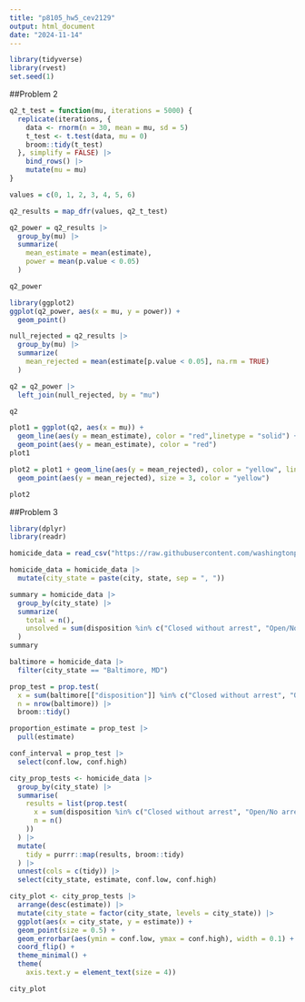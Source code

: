 ```yaml
---
title: "p8105_hw5_cev2129"
output: html_document
date: "2024-11-14"
---
```


```r
library(tidyverse)
library(rvest)
set.seed(1)
``` 

##Problem 2

```r
q2_t_test = function(mu, iterations = 5000) { 
  replicate(iterations, {
    data <- rnorm(n = 30, mean = mu, sd = 5)
    t_test <- t.test(data, mu = 0) 
    broom::tidy(t_test)  
  }, simplify = FALSE) |>
    bind_rows() |>
    mutate(mu = mu)
}

values = c(0, 1, 2, 3, 4, 5, 6) 

q2_results = map_dfr(values, q2_t_test) 

q2_power = q2_results |>
  group_by(mu) |>
  summarize(
    mean_estimate = mean(estimate),
    power = mean(p.value < 0.05)
  )

q2_power
```

```r
library(ggplot2)
ggplot(q2_power, aes(x = mu, y = power)) + 
  geom_point()
```

```r
null_rejected = q2_results |>
  group_by(mu) |>
  summarize(
    mean_rejected = mean(estimate[p.value < 0.05], na.rm = TRUE)  
  )

q2 = q2_power |>
  left_join(null_rejected, by = "mu")

q2
```

```r
plot1 = ggplot(q2, aes(x = mu)) +
  geom_line(aes(y = mean_estimate), color = "red",linetype = "solid") +
  geom_point(aes(y = mean_estimate), color = "red")
plot1

plot2 = plot1 + geom_line(aes(y = mean_rejected), color = "yellow", linetype = "dashed") +
  geom_point(aes(y = mean_rejected), size = 3, color = "yellow") 

plot2
```
##Problem 3
```r
library(dplyr)
library(readr)

homicide_data = read_csv("https://raw.githubusercontent.com/washingtonpost/data-homicides/refs/heads/master/homicide-data.csv")

homicide_data = homicide_data |>
  mutate(city_state = paste(city, state, sep = ", "))

summary = homicide_data |>
  group_by(city_state) |>
  summarize(
    total = n(),  
    unsolved = sum(disposition %in% c("Closed without arrest", "Open/No arrest"))  
  )
summary
``` 

```r
baltimore = homicide_data |>
  filter(city_state == "Baltimore, MD")

prop_test = prop.test(
  x = sum(baltimore[["disposition"]] %in% c("Closed without arrest", "Open/No arrest")), 
  n = nrow(baltimore)) |>
  broom::tidy() 

proportion_estimate = prop_test |>
  pull(estimate) 

conf_interval = prop_test |>
  select(conf.low, conf.high)
```

```r
city_prop_tests <- homicide_data |>
  group_by(city_state) |>
  summarise(
    results = list(prop.test(
      x = sum(disposition %in% c("Closed without arrest", "Open/No arrest")),
      n = n()
    ))
  ) |>
  mutate(
    tidy = purrr::map(results, broom::tidy)
  ) |>
  unnest(cols = c(tidy)) |>
  select(city_state, estimate, conf.low, conf.high)
``` 

```r
city_plot <- city_prop_tests |>
  arrange(desc(estimate)) |>  
  mutate(city_state = factor(city_state, levels = city_state)) |>  
  ggplot(aes(x = city_state, y = estimate)) +
  geom_point(size = 0.5) +  
  geom_errorbar(aes(ymin = conf.low, ymax = conf.high), width = 0.1) +
  coord_flip() + 
  theme_minimal() + 
  theme(
    axis.text.y = element_text(size = 4))

city_plot  
```
